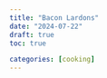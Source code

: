 ```yaml
---
title: "Bacon Lardons"
date: "2024-07-22"
draft: true
toc: true

categories: [cooking]
---
```







